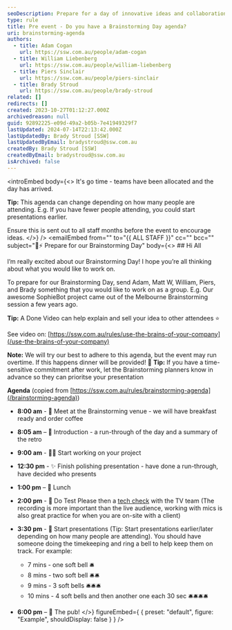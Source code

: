 ```yaml
---
seoDescription: Prepare for a day of innovative ideas and collaboration at our Brainstorming Day, where teams will work together to develop and present their projects.
type: rule
title: Pre event - Do you have a Brainstorming Day agenda?
uri: brainstorming-agenda
authors:
  - title: Adam Cogan
    url: https://ssw.com.au/people/adam-cogan
  - title: William Liebenberg
    url: https://ssw.com.au/people/william-liebenberg
  - title: Piers Sinclair
    url: https://ssw.com.au/people/piers-sinclair
  - title: Brady Stroud
    url: https://ssw.com.au/people/brady-stroud
related: []
redirects: []
created: 2023-10-27T01:12:27.000Z
archivedreason: null
guid: 92892225-e09d-49a2-b05b-7e41949329f7
lastUpdated: 2024-07-14T22:13:42.000Z
lastUpdatedBy: Brady Stroud [SSW]
lastUpdatedByEmail: bradystroud@ssw.com.au
createdBy: Brady Stroud [SSW]
createdByEmail: bradystroud@ssw.com.au
isArchived: false
---
```


<introEmbed
  body={<>
It's go time - teams have been allocated and the day has arrived.

**Tip:** This agenda can change depending on how many people are attending. E.g. If you have fewer people attending, you could start presentations earlier.

Ensure this is sent out to all staff months before the event to encourage ideas.
  </>}
/>
<emailEmbed
  from=""
  to="&#123;&#123; ALL STAFF &#125;&#125;"
  cc=""
  bcc=""
  subject="🧠⚡️ Prepare for our Brainstorming Day"
  body={<>
    ## Hi All

I’m really excited about our Brainstorming Day! I hope you’re all thinking about what you would like to work on.

To prepare for our Brainstorming Day, send Adam, Matt W, William, Piers, and Brady something that you would like to work on as a group.
E.g. Our awesome SophieBot project came out of the Melbourne Brainstorming session a few years ago.

**Tip:** A Done Video can help explain and sell your idea to other attendees ⭐

See video on: [https://ssw.com.au/rules/use-the-brains-of-your-company](/use-the-brains-of-your-company)

**Note:** We will try our best to adhere to this agenda, but the event may run overtime. If this happens dinner will be provided! 🍕
**Tip:** If you have a time-sensitive commitment after work, let the Brainstorming planners know in advance so they can prioritse your presentation

**Agenda** (copied from [https://ssw.com.au/rules/brainstorming-agenda](/brainstorming-agenda))

* **8:00 am** - 🤝 Meet at the Brainstorming venue - we will have breakfast ready and order coffee
* **8:05 am** – 🙋 Introduction - a run-through of the day and a summary of the retro
* **9:00 am** - 🧑‍💻 Start working on your project
* **12:30 pm** - ✨ Finish polishing presentation - have done a run-through, have decided who presents
* **1:00 pm** – 🍴 Lunch
* **2:00 pm** - 🧪 Do Test Please then a [tech check](/tech-check) with the TV team (The recording is more important than the live audience, working with mics is also great practice for when you are on-site with a client)
* **3:30 pm** - 🎤 Start presentations (Tip: Start presentations earlier/later depending on how many people are attending). You should have someone doing the timekeeping and ring a bell to help keep them on track. For example:

  * 7 mins - one soft bell 🛎️
  * 8 mins - two soft bell 🛎️🛎️
  * 9 mins - 3 soft bells 🛎️🛎️🛎️
  * 10 mins - 4 soft bells and then another one each 30 sec 🛎️🛎️🛎️🛎️

* **6:00 pm** – 🍻 The pub!
  </>}
  figureEmbed={ {
    preset: "default",
    figure: "Example",
    shouldDisplay: false
  } }
/>

